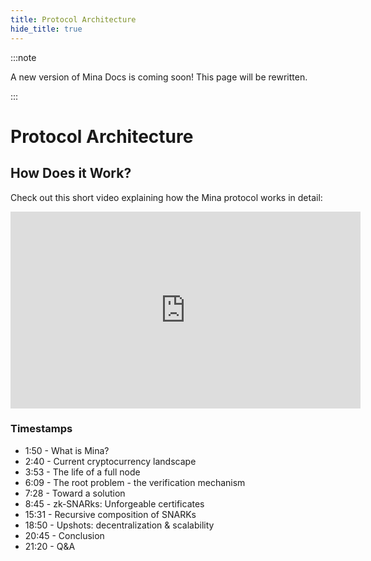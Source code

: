 ```yaml
---
title: Protocol Architecture
hide_title: true
---
```


:::note

A new version of Mina Docs is coming soon! This page will be rewritten.

:::
# Protocol Architecture

## How Does it Work?

Check out this short video explaining how the Mina protocol works in detail:

<iframe
  id="youtube-iframe"
  width="560"
  height="315"
  src="https://www.youtube-nocookie.com/embed/eWVGATxEB6M?start=100&enablejsapi=1&rel=0"
  frameborder="0"
  allow="accelerometer; autoplay; encrypted-media; gyroscope; picture-in-picture"
  allowfullscreen
></iframe>

### Timestamps

- 1:50 - What is Mina?
- 2:40 - Current cryptocurrency landscape
- 3:53 - The life of a full node
- 6:09 - The root problem - the verification mechanism
- 7:28 - Toward a solution
- 8:45 - zk-SNARks: Unforgeable certificates
- 15:31 - Recursive composition of SNARKs
- 18:50 - Upshots: decentralization & scalability
- 20:45 - Conclusion
- 21:20 - Q&A
